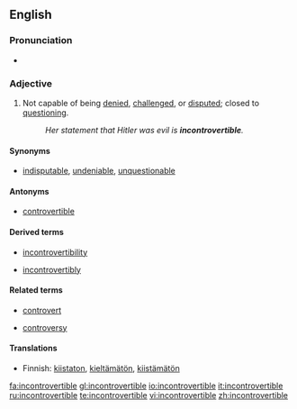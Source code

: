 ==English==

===Pronunciation===
* {{audio|En-uk-incontrovertible.ogg|Audio (UK)}}

===Adjective===
{{en-adj}}

#Not capable of being [[denied]], [[challenged]], or [[disputed]]; closed to [[question]]ing.
#:''Her statement that Hitler was evil is '''incontrovertible'''.''

====Synonyms====
*[[indisputable]], [[undeniable]], [[unquestionable]]

====Antonyms====
*[[controvertible]]

====Derived terms====
{{rel-top3|Terms derived from "incontrovertible"}}
*[[incontrovertibility]]
{{rel-mid3}}
*[[incontrovertibly]]
{{rel-mid3}}
{{rel-bottom}}

====Related terms====
{{rel-top3|Terms etymologically related to "incontrovertible"}}
*[[controvert]]
{{rel-mid3}}
*[[controversy]]
{{rel-mid3}}
{{rel-bottom}}

====Translations====
*Finnish: [[kiistaton]], [[kieltämätön]], [[kiistämätön]]


[[fa:incontrovertible]]
[[gl:incontrovertible]]
[[io:incontrovertible]]
[[it:incontrovertible]]
[[ru:incontrovertible]]
[[te:incontrovertible]]
[[vi:incontrovertible]]
[[zh:incontrovertible]]